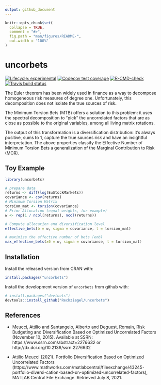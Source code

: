 ```yaml
---
output: github_document
---
```


<!-- README.md is generated from README.Rmd. Please edit that file -->

```r
knitr::opts_chunk$set(
  collapse = TRUE,
  comment = "#>",
  fig.path = "man/figures/README-",
  out.width = "100%"
)
```

# uncorbets

<!-- badges: start -->
[![Lifecycle: experimental](https://img.shields.io/badge/lifecycle-experimental-orange.svg)](https://lifecycle.r-lib.org/articles/stages.html#experimental)
[![Codecov test coverage](https://codecov.io/gh/Reckziegel/uncorbets/branch/main/graph/badge.svg)](https://codecov.io/gh/Reckziegel/uncorbets?branch=main)
[![R-CMD-check](https://github.com/Reckziegel/uncorbets/workflows/R-CMD-check/badge.svg)](https://github.com/Reckziegel/uncorbets/actions)
[![Travis build status](https://travis-ci.com/Reckziegel/uncorbets.svg?branch=main)](https://travis-ci.com/Reckziegel/uncorbets)
<!-- badges: end -->

The Euler theorem has been widely used in finance as a way to decompose homogeneous risk measures of degree one. Unfortunately, this decomposition does not isolate the true sources of risk.

The Minimum Torsion Bets (MTB) offers a solution to this problem: it uses the spectral decomposition to "pick" the uncorrelated factors that are as close as possible to the original variables, among all living matrix rotations.

The output of this transformation is a diversification distribution: it's always positive, sums to $1$, capture the true sources risk and have an insightful interpretation. The above properties classify the Effective Number of Minimum Torsion Bets a generalization of the Marginal Contribution to Risk (MCR). 

## Toy Example 

```r
library(uncorbets)

# prepare data
returns <- diff(log(EuStockMarkets))
covariance <- cov(returns)
# Minimum Torsion Matrix
torsion_mat <- torsion(covariance)
# Prior Allocation (equal weights, for example)
w <- rep(1 / ncol(returns), ncol(returns))

# Compute allocation and diversification level
effective_bets(b = w, sigma = covariance, t = torsion_mat)

# maximize the effective number of bets (enb)
max_effective_bets(x0 = w, sigma = covariance, t = torsion_mat)
```

## Installation

Install the released version from CRAN with:

``` r
install.packages("uncorbets")
```

Install the development version of `uncorbets` from github with:

``` r
# install.packages("devtools")
devtools::install_github("Reckziegel/uncorbets")
```

## References

- Meucci, Attilio and Santangelo, Alberto and Deguest, Romain, Risk Budgeting and Diversification Based on Optimized Uncorrelated Factors (November 10, 2015). Available at SSRN: https://www.ssrn.com/abstract=2276632 or http://dx.doi.org/10.2139/ssrn.2276632

- Attilio Meucci (2021). Portfolio Diversification Based on Optimized Uncorrelated Factors (https://www.mathworks.com/matlabcentral/fileexchange/43245-portfolio-diversi-cation-based-on-optimized-uncorrelated-factors), MATLAB Central File Exchange. Retrieved July 8, 2021.
